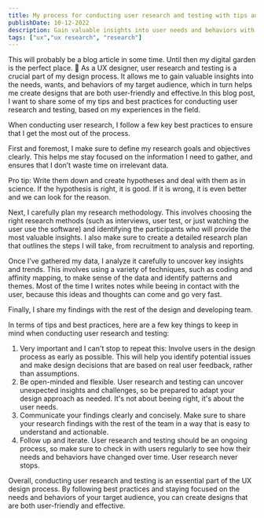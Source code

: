 ```yaml
---
title: My process for conducting user research and testing with tips and best practices
publishDate: 10-12-2022
description: Gain valuable insights into user needs and behaviors with these best practices for user research and testing
tags: ["ux","ux research", "research"]
---
```


<Callout>This will probably be a blog article in some time. Until then my digital garden is the perfect place. 🏡</Callout>
As a UX designer, user research and testing is a crucial part of my design process. It allows me to gain valuable insights into the needs, wants, and behaviors of my target audience, which in turn helps me create designs that are both user-friendly and effective.In this blog post, I want to share some of my tips and best practices for conducting user research and testing, based on my experiences in the field.

When conducting user research, I follow a few key best practices to ensure that I get the most out of the process.

First and foremost, I make sure to define my research goals and objectives clearly. This helps me stay focused on the information I need to gather, and ensures that I don’t waste time on irrelevant data. 

<Callout>Pro tip: Write them down and create hypotheses and deal with them as in science. If the hypothesis is right, it is good. If it is wrong, it is even better and we can look for the reason. </Callout>

Next, I carefully plan my research methodology. This involves choosing the right research methods (such as interviews, user test, or just watching the user use the software) and identifying the participants who will provide the most valuable insights. I also make sure to create a detailed research plan that outlines the steps I will take, from recruitment to analysis and reporting.

Once I’ve gathered my data, I analyze it carefully to uncover key insights and trends. This involves using a variety of techniques, such as coding and affinity mapping, to make sense of the data and identify patterns and themes. Most of the time I writes notes while beeing in contact with the user, because this ideas and thoughts can come and go very fast.

Finally, I share my findings with the rest of the design and developing team. 

In terms of tips and best practices, here are a few key things to keep in mind when conducting user research and testing:

1. Very important and I can't stop to repeat this: Involve users in the design process as early as possible. This will help you identify potential issues and make design decisions that are based on real user feedback, rather than assumptions.
2. Be open-minded and flexible. User research and testing can uncover unexpected insights and challenges, so be prepared to adapt your design approach as needed. It's not about beeing right, it's about the user needs. 
3. Communicate your findings clearly and concisely. Make sure to share your research findings with the rest of the team in a way that is easy to understand and actionable.
4. Follow up and iterate. User research and testing should be an ongoing process, so make sure to check in with users regularly to see how their needs and behaviors have changed over time. User research never stops. 

Overall, conducting user research and testing is an essential part of the UX design process. By following best practices and staying focused on the needs and behaviors of your target audience, you can create designs that are both user-friendly and effective.
